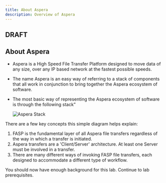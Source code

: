 ```yaml
---
title: About Aspera
description: Overview of Aspera
---
```


<h2 style={{color: 'red'}}>DRAFT</h2>

## About Aspera

- Aspera is a High Speed File Transfer Platform designed to move data of any size, over
  any IP based network at the fastest possible speeds.
- The name Aspera is an easy way of referring to a stack of components that all work in
  conjunction to bring together the Aspera ecosystem of software.
- The most basic way of representing the Aspera ecosystem of software is through the
  following stack"

  ![Aspera Stack](./images/stack.png)

There are a few key concepts this simple diagram helps explain:

1. FASP is the fundamental layer of all Aspera file transfers regardless of the way in
   which a transfer is initiated.
1. Aspera transfers are a 'Client/Server' architecture. At least one Server must be
   involved in a transfer.
1. There are many different ways of invoking FASP file transfers, each designed to
   accommodate a different type of workflow.

You should now have enough background for this lab. Continue to lab prerequisites.
